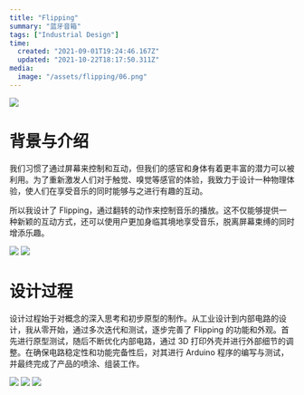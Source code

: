 ```yaml
---
title: "Flipping"
summary: "蓝牙音箱"
tags: ["Industrial Design"]
time:
  created: "2021-09-01T19:24:46.167Z"
  updated: "2021-10-22T18:17:50.311Z"
media:
  image: "/assets/flipping/06.png"
---
```



<Image src='/assets/flipping/01.png'/>


# 背景与介绍
我们习惯了通过屏幕来控制和互动，但我们的感官和身体有着更丰富的潜力可以被利用。为了重新激发人们对于触觉、嗅觉等感官的体验，我致力于设计一种物理体验，使人们在享受音乐的同时能够与之进行有趣的互动。

所以我设计了 Flipping，通过翻转的动作来控制音乐的播放。这不仅能够提供一种新颖的互动方式，还可以使用户更加身临其境地享受音乐，脱离屏幕束缚的同时增添乐趣。

<Image src='/assets/flipping/04.png'/>
<Image src='/assets/flipping/05.png'/>

# 设计过程
设计过程始于对概念的深入思考和初步原型的制作。从工业设计到内部电路的设计，我从零开始，通过多次迭代和测试，逐步完善了 Flipping 的功能和外观。首先进行原型测试，随后不断优化内部电路，通过 3D 打印外壳并进行外部细节的调整。在确保电路稳定性和功能完备性后，对其进行 Arduino 程序的编写与测试，并最终完成了产品的喷涂、组装工作。

<Image src='/assets/flipping/02.png'/>
<Image src='/assets/flipping/03.png'/>
<Image src='/assets/flipping/06.png'/>

